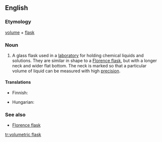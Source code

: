 ==English==
{{wikipedia}}
===Etymology===
[[volume]] + [[flask]]
===Noun===
{{en-noun|sg=[[volumetric]] [[flask]]}}

# {{context|chemistry}} A glass flask used in a [[laboratory]] for holding chemical liquids and solutions. They are similar in shape to a [[Florence flask]], but with a longer neck and wider flat bottom. The neck is marked so that a particular volume of liquid can be measured with high [[precision]].

====Translations====
{{trans-top|laboratory flask}}
* Finnish: {{t-|fi|mittapullo}}
{{trans-mid}}
* Hungarian: {{t|hu|mérőlombik}}
{{trans-bottom}}

===See also===
*[[Florence flask]]

[[tr:volumetric flask]]